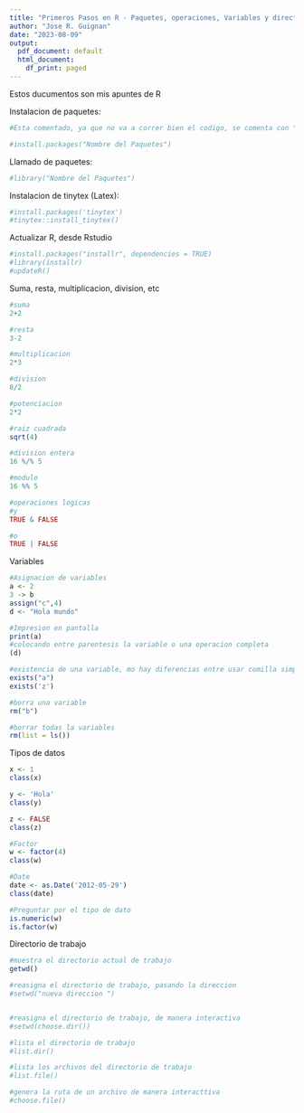 ```yaml
---
title: "Primeros Pasos en R - Paquetes, operaciones, Variables y directorio de trabajo "
author: "Jose R. Guignan"
date: "2023-08-09"
output:
  pdf_document: default
  html_document:
    df_print: paged
---
```


Estos ducumentos son mis apuntes de R

Instalacion de paquetes:

```r
#Esta comentado, ya que no va a correr bien el codigo, se comenta con "#" al inicio

#install.packages("Nombre del Paquetes")


```


Llamado de paquetes:
```r
#library("Nombre del Paquetes")

```

Instalacion de tinytex (Latex):
```r
#install.packages('tinytex')
#tinytex::install_tinytex()

```

Actualizar R, desde Rstudio
```r
#install.packages("installr", dependencies = TRUE)
#library(installr)
#updateR()

```


Suma, resta, multiplicacion, division, etc
```r
#suma
2+2

#resta
3-2

#multiplicacion
2*3

#division
8/2

#potenciacion
2*2

#raiz cuadrada
sqrt(4)

#division entera
16 %/% 5

#modulo
16 %% 5

#operaciones logicas
#y
TRUE & FALSE

#o
TRUE | FALSE
```

Variables
```r
#Asignacion de variables
a <- 2
3 -> b
assign("c",4)
d <- "Hola mundo"
```


```r
#Impresion en pantalla
print(a)
#colocando entre parentesis la variable o una operacion completa
(d)
```

```r
#existencia de una variable, mo hay diferencias entre usar comilla simple o doble
exists("a")
exists('z')
```

```r
#borra una variable
rm("b")

#borrar todas la variables
rm(list = ls())
```



Tipos de datos
```r
x <- 1
class(x)

y <- 'Hola'
class(y)

z <- FALSE
class(z)

#Factor
w <- factor(4)
class(w)

#Date
date <- as.Date('2012-05-29')
class(date)

#Preguntar por el tipo de dato
is.numeric(w)
is.factor(w)
```

Directorio de trabajo
```r
#muestra el directorio actual de trabajo
getwd()

#reasigna el directorio de trabajo, pasando la direccion
#setwd("nueva direccion ")


#reasigna el directorio de trabajo, de manera interactiva
#setwd(choose.dir())

#lista el directorio de trabajo
#list.dir()

#lista los archivos del directorio de trabajo
#list.file()

#genera la ruta de un archivo de manera interacttiva
#choose.file()

```





